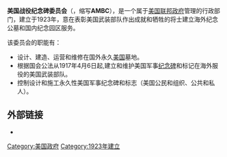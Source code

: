 {{unreferenced|time=2014-06-11T13:34:46+00:00}}
{{Expand|time=2014-06-06T12:32:21+00:00}}
'''美国战役纪念碑委员会'''（{{lang-en|'''American Battle Monuments Commission'''}}，缩写'''AMBC'''），是一个属于[[美国联邦政府|美国联邦政府]]管理的行政部门，建立于1923年，意在表彰美国武装部队作出成就和牺牲的将士建立海外纪念公墓和国内纪念园区服务。

该委员会的职能有：
*设计、建造、运营和维修在国外永久[[美国|美国]]墓地。
*根据国会公法从1917年4月6日起,建立和维护美国军事[[纪念碑|纪念碑]]和标记在海外服役的美国武装部队。
*控制设计和施工永久性美国军事纪念碑和标志（美国公民和组织、公共和私人）。

==外部链接==
*{{official|http://www.abmc.gov}}

[[Category:美国政府|Category:美国政府]]
[[Category:1923年建立|Category:1923年建立]]